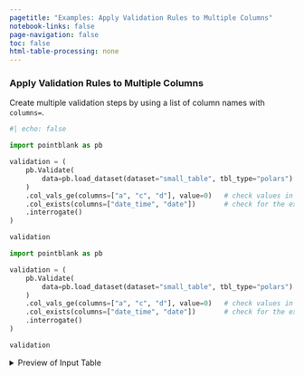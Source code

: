 ```yaml
---
pagetitle: "Examples: Apply Validation Rules to Multiple Columns"
notebook-links: false
page-navigation: false
toc: false
html-table-processing: none
---
```


### Apply Validation Rules to Multiple Columns

Create multiple validation steps by using a list of column names with `columns=`.

```python
#| echo: false

import pointblank as pb

validation = (
    pb.Validate(
        data=pb.load_dataset(dataset="small_table", tbl_type="polars")
    )
    .col_vals_ge(columns=["a", "c", "d"], value=0)   # check values in 'a', 'c', and 'd'
    .col_exists(columns=["date_time", "date"])       # check for the existence of two columns
    .interrogate()
)

validation
```

```python
import pointblank as pb

validation = (
    pb.Validate(
        data=pb.load_dataset(dataset="small_table", tbl_type="polars")
    )
    .col_vals_ge(columns=["a", "c", "d"], value=0)   # check values in 'a', 'c', and 'd'
    .col_exists(columns=["date_time", "date"])       # check for the existence of two columns
    .interrogate()
)

validation
```

<details>
<summary>Preview of Input Table</summary>

```python
# | echo: false
pb.preview(pb.load_dataset(dataset="small_table", tbl_type="polars"), n_head=20, n_tail=20)
```

</details>
